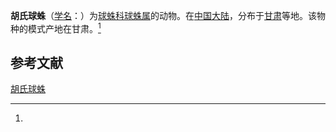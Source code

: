 {{Speciesbox
| name = 胡氏球蛛
| status = 
| status_system = 
| image = 
| genus = Theridion
| species = hummeli
| authority = (Schenkel, 1937)<ref name='id13102'>{{cite web| url =http://www.bioinfo.cn/db05/BjdwSpecies.php?action=view&id=13102| title =胡氏球蛛| work =《中国动物物种编目数据库》| publisher =中国科学院微生物研究所| author =中国科学院动物研究所| accessdate =2009-04-28| deadurl =yes| archiveurl =https://web.archive.org/web/20160305043916/http://www.bioinfo.cn/db05/BjdwSpecies.php?action=view&id=13102| archivedate =2016-03-05}}</ref>
}}

'''胡氏球蛛'''（[[学名|学名]]：{{lang|la|''Theridion hummeli''}}）为[[球蛛科|球蛛科]][[球蛛属|球蛛属]]的动物。在[[中国大陆|中国大陆]]，分布于[[甘肃|甘肃]]等地。该物种的模式产地在甘肃。<ref name='id13102'/>

== 参考文献 ==
{{reflist}}

{{Wikispecies|Theridion hummeli}}
{{Taxonbar|from=Q1058540}}

[[Category:球蛛属|胡氏球蛛]]


{{蜘蛛小作品}}